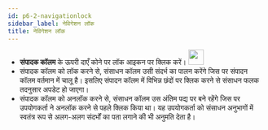 ```yaml
---
id: p6-2-navigationlock
sidebar_label: नेविगेशन लॉक
title: नेविगेशन लॉक
---
```



- **संपादक कॉलम** के ऊपरी दाएँ कोने पर लॉक आइकन पर क्लिक करें। <img src="/autographaAssetsV2/how-to/lock.png" width="30px" alt=""/> 
- संपादक कॉलम को लॉक करने से, संसाधन कॉलम उसी संदर्भ का पालन करेंगे जिस पर संपादन कॉलम वर्तमान में चालू है। इसलिए संपादन कॉलम में विभिन्न छंदों पर क्लिक करने से संसाधन फलक तदनुसार अपडेट हो जाएगा।
- संपादक कॉलम को अनलॉक करने से, संसाधन कॉलम उस अंतिम पद्य पर बने रहेंगे जिस पर उपयोगकर्ता ने अनलॉक करने से पहले क्लिक किया था। यह उपयोगकर्ता को संसाधन अनुभागों में स्वतंत्र रूप से अलग-अलग संदर्भों का पता लगाने की भी अनुमति देता है।

<!-- <video controls src="/assets/lock-unlock.mov" width="100%" type="video/mov"/> -->